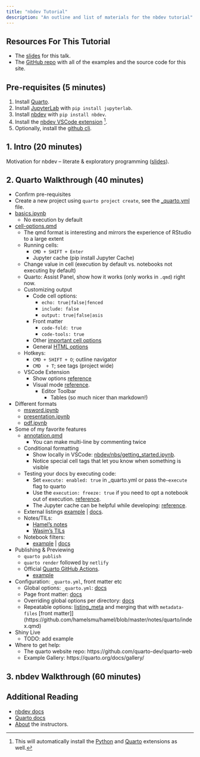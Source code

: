 ```yaml
---
title: "nbdev Tutorial"
description: "An outline and list of materials for the nbdev tutorial"
---
```


## Resources For This Tutorial

- The [slides](https://docs.google.com/presentation/d/1Ri4m4KxXaR5rH-zMM_EGZNhupj0SlpiSac2jAhpFpyI/edit?usp=sharing) for this talk.
- The [GitHub repo](https://github.com/fastai/jupytercon-2023) with all of the examples and the source code for this site.

## Pre-requisites (5 minutes)

1. Install [Quarto](https://quarto.org/docs/get-started/).
2. Install [JupyterLab](https://jupyterlab.readthedocs.io/en/stable/getting_started/installation.html) with `pip install jupyterlab`.
3. Install [nbdev](https://nbdev.fast.ai/) with `pip install nbdev`.
4. Install the [nbdev VSCode extension](https://marketplace.visualstudio.com/items?itemName=hamelhusain.nbdev) [^1].
5. Optionally, install the [github cli](https://cli.github.com/).

## 1. Intro (20 minutes)

Motivation for nbdev -- literate & exploratory programming ([slides](https://docs.google.com/presentation/d/1Ri4m4KxXaR5rH-zMM_EGZNhupj0SlpiSac2jAhpFpyI/edit?usp=sharing)).

## 2. Quarto Walkthrough (40 minutes)

- Confirm pre-requisites
- Create a new project using `quarto project create`, see the [_quarto.yml](https://github.com/fastai/jupytercon-2023/tree/main/_quarto_demo/_quarto.yml) file.
- [basics.ipynb](https://github.com/fastai/jupytercon-2023/tree/main/_quarto_demo/basics.ipynb)
    - No execution by default
- [cell-options.qmd](https://github.com/fastai/jupytercon-2023/blob/main/_quarto_demo/cell-options.qmd)
    - The qmd format is interesting and mirrors the experience of RStudio to a large extent
    - Running cells: 
        - `CMD + SHIFT + Enter`
        - Jupyter cache (pip install Jupyter Cache)
    - Change value in cell (execution by default vs. notebooks not executing by default)
    - Quarto: Assist Panel, show how it works (only works in `.qmd`) right now.
    - Customizing output
        - Code cell options:
            - `echo: true|false|fenced`
            - `include: false`
            - `output: true|false|asis`
        - Front matter
            - `code-fold: true`
            - `code-tools: true`
        - Other [important cell options](https://quarto.org/docs/reference/cells/cells-jupyter.html#overview)
        - General [HTML options](https://quarto.org/docs/output-formats/html-basics.html)
    - Hotkeys: 
        - `CMD + SHIFT + O`; outline navigator
        - `CMD  + T`; see tags (project wide)
    - VSCode Extension
        - Show options [reference](https://quarto.org/docs/tools/vscode.html)
        - Visual mode [reference](https://quarto.org/docs/visual-editor/vscode/).
            - Editor Toolbar
                - Tables (so much nicer than markdown!)
- Different formats
    - [msword.ipynb](https://github.com/fastai/jupytercon-2023/tree/main/_quarto_demo/msword.ipynb)
    - [presentation.ipynb](https://github.com/fastai/jupytercon-2023/tree/main/_quarto_demo/presentation.ipynb)
    - [pdf.ipynb](https://github.com/fastai/jupytercon-2023/tree/main/_quarto_demo/pdf.ipynb)
- Some of my favorite features
    - [annotation.qmd](https://github.com/fastai/jupytercon-2023/tree/main/_quarto_demo/annotation.qmd)
        - You can make multi-line by commenting twice
    - Conditional formatting
        - Show locally in VSCode: [nbdev/nbs/getting_started.ipynb](https://github.com/fastai/nbdev/blob/master/nbs/getting_started.ipynb).
        - Notice special cell tags that let you know when something is visible
    - Testing your docs by executing code:
        - Set `execute: enabled: true` in _quarto.yml or pass the`—execute` flag to quarto
        - Use the `execution: freeze: true` if you need to opt a notebook out of execution. [reference](https://quarto.org/docs/computations/caching.html#disabling-execution).
        - The Jupyter cache can be helpful while developing: [reference](https://quarto.org/docs/computations/caching.html#jupyter-cache).
    - External listings [example](https://github.com/hamelsmu/hamel/blob/master/index.qmd#L16) | [docs](https://quarto.org/docs/websites/website-listings-custom.html#metadata-file-listings). 
    - Notes/TILs:
        - [Hamel's notes](https://hamel.dev/notes/)
        - [Wasim's TILs](https://wasimlorgat.com/tils/)
    - Notebook filters:
        - [example](https://github.com/hamelsmu/hamel/blob/master/quarto_filter.py) | [docs](https://quarto.org/docs/extensions/nbfilter.html)
- Publishing & Previewing
    - `quarto publish`
    - `quarto render` followed by `netlify`
    - Official [Quarto GitHub Actions](https://github.com/quarto-dev/quarto-actions).
        - [example](./gha.qmd)
- Configuration: `_quarto.yml`, front matter etc
    - Global options: `_quarto.yml`: [docs](https://quarto.org/docs/websites/index.html#config-file)
    - Page front matter: [docs](https://quarto.org/docs/output-formats/html-basics.html)
    - Overriding global options per directory: [docs](https://quarto.org/docs/projects/quarto-projects.html#directory-metadata)
    - Repeatable options: [listing_meta](https://github.com/hamelsmu/hamel/blob/master/notes/_listing_meta.yml) and merging that with `metadata-files` [front matter]](https://github.com/hamelsmu/hamel/blob/master/notes/quarto/index.qmd)
- Shiny Live
    - TODO: add example
- Where to get help:
    - The quarto website repo: https://github.com/quarto-dev/quarto-web
    - Example Gallery: https://quarto.org/docs/gallery/

[^1]: This will automatically install the [Python](https://marketplace.visualstudio.com/items?itemName=ms-python.python) and [Quarto](https://marketplace.visualstudio.com/items?itemName=quarto.quarto) extensions as well.

## 3. nbdev Walkthrough (60 minutes)



## Additional Reading

- [nbdev docs](https://nbdev.fast.ai/)
- [Quarto docs](https://quarto.org/docs/)
- [About](./about.qmd) the instructors.
